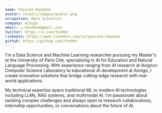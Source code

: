 ```yaml
---
name: Yassine Handane
avatar: /static/images/avatar.png
occupation: Data Scientist
company: Aimigo
email: y.handane@gmail.com
twitter: https://x.com/YsnHdn
linkedin: https://www.linkedin.com/in/yassine-handane
github: https://github.com/YsnHdn
---
```


I'm a Data Science and Machine Learning researcher pursuing my Master's at the University of Paris Cité, specializing in AI for Education and Natural Language Processing. With experience ranging from AI research at Avignon Computer Science Laboratory to educational AI development at Aimigo, I create innovative solutions that bridge cutting-edge research with real-world applications.

My technical expertise spans traditional ML to modern AI technologies including LLMs, RAG systems, and multimodal AI. I'm passionate about tackling complex challenges and always open to research collaborations, internship opportunities, or conversations about the future of AI.